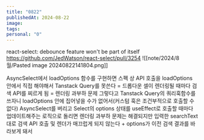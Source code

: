```yaml
---
title: "0822"
publishedAt: 2024-08-22
image: 
tags: 
personal: "0"
---
```

react-select: debounce feature won't be part of itself
https://github.com/JedWatson/react-select/pull/3254
![[note/2024/8월/Pasted image 20240822141804.png]]

AsyncSelect에서 loadOptions 함수를 구현하면 스펙 상 API 호출을 loadOptions 안에서 직접 해야해서 Tanstack Query를 못쓴다 = 드롭다운 셀이 렌더링될 때마다 검색 API를 찌르게 됨 = 렌더링 과부하 문제
그렇다고 Tanstack Query의 쿼리훅함수를 쓰자니 loadOptions 안에 집어넣을 수가 없어서(커스텀 훅은 조건부적으로 호출할 수 없다) AsyncSelect를 버리고 Select의 options 상태를 useEffect로 호출할 때마다 업데이트해주는 로직으로 돌리면 렌더링 과부하 문제는 해결되지만 입력한 searchText 대로 검색 API 호출 및 렌더가 매끄럽게 되지 않는다 + options가 이전 검색 결과를 바라보게 돼서 